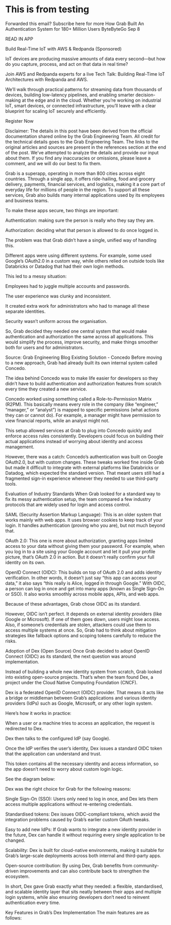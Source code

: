 # This is from testing 


Forwarded this email? Subscribe here for more
How Grab Built An Authentication System for 180+ Million Users
ByteByteGo
Sep 8

 




READ IN APP
 
Build Real-Time IoT with AWS & Redpanda (Sponsored)

IoT devices are producing massive amounts of data every second—but how do you capture, process, and act on that data in real time?

Join AWS and Redpanda experts for a live Tech Talk: Building Real-Time IoT Architectures with Redpanda and AWS.

We’ll walk through practical patterns for streaming data from thousands of devices, building low-latency pipelines, and enabling smarter decision-making at the edge and in the cloud.
Whether you’re working on industrial IoT, smart devices, or connected infrastructure, you’ll leave with a clear blueprint for scaling IoT securely and efficiently.

Register Now

Disclaimer: The details in this post have been derived from the official documentation shared online by the Grab Engineering Team. All credit for the technical details goes to the Grab Engineering Team.  The links to the original articles and sources are present in the references section at the end of the post. We’ve attempted to analyze the details and provide our input about them. If you find any inaccuracies or omissions, please leave a comment, and we will do our best to fix them.

Grab is a superapp, operating in more than 800 cities across eight countries. Through a single app, it offers ride-hailing, food and grocery delivery, payments, financial services, and logistics, making it a core part of everyday life for millions of people in the region. To support all these services, Grab also builds many internal applications used by its employees and business teams.

To make these apps secure, two things are important:

Authentication: making sure the person is really who they say they are.

Authorization: deciding what that person is allowed to do once logged in.

The problem was that Grab didn’t have a single, unified way of handling this. 

Different apps were using different systems. For example, some used Google’s OAuth2.0 in a custom way, while others relied on outside tools like Databricks or Datadog that had their own login methods.

This led to a messy situation:

Employees had to juggle multiple accounts and passwords.

The user experience was clunky and inconsistent.

It created extra work for administrators who had to manage all these separate identities.

Security wasn’t uniform across the organisation.

So, Grab decided they needed one central system that would make authentication and authorization the same across all applications. This would simplify the process, improve security, and make things smoother both for users and for administrators.


Source: Grab Engineering Blog
Existing Solution - Concedo
Before moving to a new approach, Grab had already built its own internal system called Concedo. 

The idea behind Concedo was to make life easier for developers so they didn’t have to build authentication and authorization features from scratch every time they created a new service.

Concedo worked using something called a Role-to-Permission Matrix (R2PM). This basically means every role in the company (like “engineer,” “manager,” or “analyst”) is mapped to specific permissions (what actions they can or cannot do). For example, a manager might have permission to view financial reports, while an analyst might not.

This setup allowed services at Grab to plug into Concedo quickly and enforce access rules consistently. Developers could focus on building their actual applications instead of worrying about identity and access management.

However, there was a catch: Concedo’s authentication was built on Google OAuth2.0, but with custom changes. These tweaks worked fine inside Grab but made it difficult to integrate with external platforms like Databricks or Datadog, which expected the standard version. That meant users still had a fragmented sign-in experience whenever they needed to use third-party tools.

Evaluation of Industry Standards
When Grab looked for a standard way to fix its messy authentication setup, the team compared a few industry protocols that are widely used for login and access control.

SAML (Security Assertion Markup Language): This is an older system that works mainly with web apps. It uses browser cookies to keep track of your login. It handles authentication (proving who you are), but not much beyond that.

OAuth 2.0: This one is more about authorization, granting apps limited access to your data without giving them your password. For example, when you log in to a site using your Google account and let it pull your profile picture, that’s OAuth 2.0 in action. But it doesn’t really confirm your full identity on its own.

OpenID Connect (OIDC): This builds on top of OAuth 2.0 and adds identity verification. In other words, it doesn’t just say “this app can access your data,” it also says “this really is Alice, logged in through Google.” With OIDC, a person can log in once and get into many apps (known as Single Sign-On or SSO). It also works smoothly across mobile apps, APIs, and web apps.

Because of these advantages, Grab chose OIDC as its standard.

However, OIDC isn’t perfect. It depends on external identity providers (like Google or Microsoft). If one of them goes down, users might lose access. Also, if someone’s credentials are stolen, attackers could use them to access multiple systems at once. So, Grab had to think about mitigation strategies like fallback options and scoping tokens carefully to reduce the risks.

Adoption of Dex (Open Source)
Once Grab decided to adopt OpenID Connect (OIDC) as its standard, the next question was around implementation.

Instead of building a whole new identity system from scratch, Grab looked into existing open-source projects. That’s when the team found Dex, a project under the Cloud Native Computing Foundation (CNCF).

Dex is a federated OpenID Connect (OIDC) provider. That means it acts like a bridge or middleman between Grab’s applications and various identity providers (IdPs) such as Google, Microsoft, or any other login system.


Here’s how it works in practice:

When a user or a machine tries to access an application, the request is redirected to Dex.

Dex then talks to the configured IdP (say Google).

Once the IdP verifies the user’s identity, Dex issues a standard OIDC token that the application can understand and trust.

This token contains all the necessary identity and access information, so the app doesn’t need to worry about custom login logic.

See the diagram below:


Dex was the right choice for Grab for the following reasons:

Single Sign-On (SSO): Users only need to log in once, and Dex lets them access multiple applications without re-entering credentials.

Standardised tokens: Dex issues OIDC-compliant tokens, which avoid the integration problems caused by Grab’s earlier custom OAuth tweaks.

Easy to add new IdPs: If Grab wants to integrate a new identity provider in the future, Dex can handle it without requiring every single application to be changed.

Scalability: Dex is built for cloud-native environments, making it suitable for Grab’s large-scale deployments across both internal and third-party apps.

Open-source contribution: By using Dex, Grab benefits from community-driven improvements and can also contribute back to strengthen the ecosystem.

In short, Dex gave Grab exactly what they needed: a flexible, standardised, and scalable identity layer that sits neatly between their apps and multiple login systems, while also ensuring developers don’t need to reinvent authentication every time.

Key Features in Grab’s Dex Implementation
The main features are as follows:

